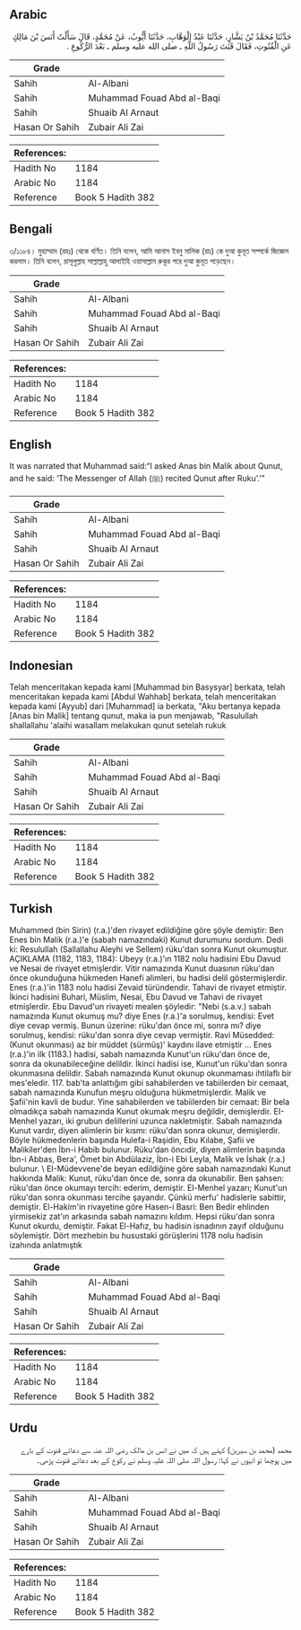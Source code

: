 ## Arabic


<div dir="rtl" lang="ar" style={{fontSize:'larger',backgroundColor:'#f8f9fa',padding:20}}>
حَدَّثَنَا مُحَمَّدُ بْنُ بَشَّارٍ، حَدَّثَنَا عَبْدُ الْوَهَّابِ، حَدَّثَنَا أَيُّوبُ، عَنْ مُحَمَّدٍ، قَالَ سَأَلْتُ أَنَسَ بْنَ مَالِكٍ عَنِ الْقُنُوتِ، فَقَالَ قَنَتَ رَسُولُ اللَّهِ ـ صلى الله عليه وسلم ـ بَعْدَ الرُّكُوعِ ‏.‏
</div>
<div style={{backgroundColor:'#f8f9fa',padding:20, marginBottom: 10}}><table> <thead> <tr> <th>Grade</th> <th></th> </tr> </thead> <tbody> <tr><td>Sahih</td><td>Al-Albani</td></tr><tr><td>Sahih</td><td>Muhammad Fouad Abd al-Baqi</td></tr><tr><td>Sahih</td><td>Shuaib Al Arnaut</td></tr><tr><td>Hasan Or Sahih</td><td>Zubair Ali Zai</td></tr></tbody></table><table> <thead> <tr> <th>References:</th> <th></th> </tr> </thead> <tbody><tr><td>Hadith No</td><td>1184</td></tr><tr><td>Arabic No</td><td>1184</td></tr><tr><td>Reference</td><td>Book 5 Hadith 382</td></tr></tbody></table></div>

## Bengali


<div dir="ltr" lang="bn" style={{fontSize:'larger',backgroundColor:'#f8f9fa',padding:20}}>
৩/১১৮৪। মুহাম্মাদ (রহঃ) থেকে বর্ণিত। তিনি বলেন, আমি আনাস ইবনু মালিক (রাঃ) কে দুআ কুনূত সম্পর্কে জিজ্ঞেস করলাম। তিনি বলেন, রাসূলুল্লাহ সাল্লাল্লাহু আলাইহি ওয়াসাল্লাম রুকূর পরে দুআ কুনূত পড়েছেন।
</div>
<div style={{backgroundColor:'#f8f9fa',padding:20, marginBottom: 10}}><table> <thead> <tr> <th>Grade</th> <th></th> </tr> </thead> <tbody> <tr><td>Sahih</td><td>Al-Albani</td></tr><tr><td>Sahih</td><td>Muhammad Fouad Abd al-Baqi</td></tr><tr><td>Sahih</td><td>Shuaib Al Arnaut</td></tr><tr><td>Hasan Or Sahih</td><td>Zubair Ali Zai</td></tr></tbody></table><table> <thead> <tr> <th>References:</th> <th></th> </tr> </thead> <tbody><tr><td>Hadith No</td><td>1184</td></tr><tr><td>Arabic No</td><td>1184</td></tr><tr><td>Reference</td><td>Book 5 Hadith 382</td></tr></tbody></table></div>

## English


<div dir="ltr" lang="en" style={{fontSize:'larger',backgroundColor:'#f8f9fa',padding:20}}>
It was narrated that Muhammad said:“I asked Anas bin Malik about Qunut, and he said: ‘The Messenger of Allah (ﷺ) recited Qunut after Ruku’.’”
</div>
<div style={{backgroundColor:'#f8f9fa',padding:20, marginBottom: 10}}><table> <thead> <tr> <th>Grade</th> <th></th> </tr> </thead> <tbody> <tr><td>Sahih</td><td>Al-Albani</td></tr><tr><td>Sahih</td><td>Muhammad Fouad Abd al-Baqi</td></tr><tr><td>Sahih</td><td>Shuaib Al Arnaut</td></tr><tr><td>Hasan Or Sahih</td><td>Zubair Ali Zai</td></tr></tbody></table><table> <thead> <tr> <th>References:</th> <th></th> </tr> </thead> <tbody><tr><td>Hadith No</td><td>1184</td></tr><tr><td>Arabic No</td><td>1184</td></tr><tr><td>Reference</td><td>Book 5 Hadith 382</td></tr></tbody></table></div>

## Indonesian


<div dir="ltr" lang="id" style={{fontSize:'larger',backgroundColor:'#f8f9fa',padding:20}}>
Telah menceritakan kepada kami [Muhammad bin Basysyar] berkata, telah menceritakan kepada kami [Abdul Wahhab] berkata, telah menceritakan kepada kami [Ayyub] dari [Muhammad] ia berkata, "Aku bertanya kepada [Anas bin Malik] tentang qunut, maka ia pun menjawab, "Rasulullah shallallahu 'alaihi wasallam melakukan qunut setelah rukuk
</div>
<div style={{backgroundColor:'#f8f9fa',padding:20, marginBottom: 10}}><table> <thead> <tr> <th>Grade</th> <th></th> </tr> </thead> <tbody> <tr><td>Sahih</td><td>Al-Albani</td></tr><tr><td>Sahih</td><td>Muhammad Fouad Abd al-Baqi</td></tr><tr><td>Sahih</td><td>Shuaib Al Arnaut</td></tr><tr><td>Hasan Or Sahih</td><td>Zubair Ali Zai</td></tr></tbody></table><table> <thead> <tr> <th>References:</th> <th></th> </tr> </thead> <tbody><tr><td>Hadith No</td><td>1184</td></tr><tr><td>Arabic No</td><td>1184</td></tr><tr><td>Reference</td><td>Book 5 Hadith 382</td></tr></tbody></table></div>

## Turkish


<div dir="ltr" lang="tr" style={{fontSize:'larger',backgroundColor:'#f8f9fa',padding:20}}>
Muhammed (bin Sirin) (r.a.)'den rivayet edildiğine göre şöyle demiştir: Ben Enes bin Malik (r.a.)'e (sabah namazındaki) Kunut durumunu sordum. Dedi ki: Resulullah (Sallallahu Aleyhi ve Sellem) rüku'dan sonra Kunut okumuştur. AÇIKLAMA (1182, 1183, 1184): Ubeyy (r.a.)'ın 1182 nolu hadisini Ebu Davud ve Nesai de rivayet etmişlerdir. Vitir namazında Kunut duasının rüku'dan önce okunduğuna hükmeden Hanefi alimleri, bu hadisi delil göstermişlerdir. Enes (r.a.)'in 1183 nolu hadisi Zevaid türündendir. Tahavi de rivayet etmiştir. İkinci hadisini Buhari, Müslim, Nesai, Ebu Davud ve Tahavi de rivayet etmişlerdir. Ebu Davud'un rivayeti mealen şöyledir: "Nebi (s.a.v.) sabah namazında Kunut okumuş mu? diye Enes (r.a.)'a sorulmuş, kendisi: Evet diye cevap vermiş. Bunun üzerine: rüku'dan önce mi, sonra mı? diye sorulmuş, kendisi: rüku'dan sonra diye cevap vermiştir. Ravi Müsedded: (Kunut okunması) az bir müddet (sürmüş)' kaydını ilave etmiştir ... Enes (r.a.)'in ilk (1183.) hadisi, sabah namazında Kunut'un rüku'dan önce de, sonra da okunabileceğine delildir. İkinci hadisi ise, Kunut'un rüku'dan sonra okunmasına delildir. Sabah namazında Kunut okunup okunmaması ihtilaflı bir mes'eledir. 117. bab'ta anlattığım gibi sahabilerden ve tabiilerden bir cemaat, sabah namazında Kunufun meşru olduğuna hükmetmişlerdir. Malik ve Şafii'nin kavli de budur. Yine sahabilerden ve tabiilerden bir cemaat: Bir bela olmadıkça sabah namazında Kunut okumak meşru değildir, demişlerdir. EI-Menhel yazarı, iki grubun delillerini uzunca nakletmiştir. Sabah namazında Kunut vardır, diyen alimlerin bir kısmı: rüku'dan sonra okunur, demişlerdir. Böyle hükmedenlerin başında Hulefa-i Raşidin, Ebu Kılabe, Şafii ve Malikiler'den İbn-i Habib bulunur. Rüku'dan öncıdir, diyen alimlerin başında İbn-i Abbas, Bera', Ömet bin Abdülaziz, İbn-i Ebi Leyla, Malik ve İshak (r.a.) bulunur. \ EI-Müdevvene'de beyan edildiğine göre sabah namazındaki Kunut hakkında Malik: Kunut, rüku'dan önce de, sonra da okunabilir. Ben şahsen: rüku'dan önce okumayı tercih: ederim, demiştir. El-Menhel yazarı; Kunut'un rüku'dan sonra okunması tercihe şayandır. Çünkü merfu' hadislerle sabittir, demiştir. El-Hakim'in rivayetine göre Hasen-i Basri: Ben Bedir ehlinden yirmisekiz zat'ın arkasında sabah namazını kıldım. Hepsi rüku'dan sonra Kunut okurdu, demiştir. Fakat El-Hafız, bu hadisin isnadının zayıf olduğunu söylemiştir. Dört mezhebin bu husustaki görüşlerini 1178 nolu hadisin izahında anlatmıştık
</div>
<div style={{backgroundColor:'#f8f9fa',padding:20, marginBottom: 10}}><table> <thead> <tr> <th>Grade</th> <th></th> </tr> </thead> <tbody> <tr><td>Sahih</td><td>Al-Albani</td></tr><tr><td>Sahih</td><td>Muhammad Fouad Abd al-Baqi</td></tr><tr><td>Sahih</td><td>Shuaib Al Arnaut</td></tr><tr><td>Hasan Or Sahih</td><td>Zubair Ali Zai</td></tr></tbody></table><table> <thead> <tr> <th>References:</th> <th></th> </tr> </thead> <tbody><tr><td>Hadith No</td><td>1184</td></tr><tr><td>Arabic No</td><td>1184</td></tr><tr><td>Reference</td><td>Book 5 Hadith 382</td></tr></tbody></table></div>

## Urdu


<div dir="rtl" lang="ur" style={{fontSize:'larger',backgroundColor:'#f8f9fa',padding:20}}>
محمد (محمد بن سیرین) کہتے ہیں کہ میں نے انس بن مالک رضی اللہ عنہ سے دعائے قنوت کے بارے میں پوچھا تو انہوں نے کہا: رسول اللہ صلی اللہ علیہ وسلم نے رکوع کے بعد دعائے قنوت پڑھی۔
</div>
<div style={{backgroundColor:'#f8f9fa',padding:20, marginBottom: 10}}><table> <thead> <tr> <th>Grade</th> <th></th> </tr> </thead> <tbody> <tr><td>Sahih</td><td>Al-Albani</td></tr><tr><td>Sahih</td><td>Muhammad Fouad Abd al-Baqi</td></tr><tr><td>Sahih</td><td>Shuaib Al Arnaut</td></tr><tr><td>Hasan Or Sahih</td><td>Zubair Ali Zai</td></tr></tbody></table><table> <thead> <tr> <th>References:</th> <th></th> </tr> </thead> <tbody><tr><td>Hadith No</td><td>1184</td></tr><tr><td>Arabic No</td><td>1184</td></tr><tr><td>Reference</td><td>Book 5 Hadith 382</td></tr></tbody></table></div>